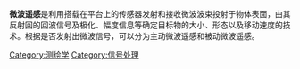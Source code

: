 '''微波遥感'''是利用搭载在平台上的传感器发射和接收微波波束投射于物体表面，由其反射回的回波信号及极化、幅度信息等确定目标物的大小、形态以及移动速度的技术。根据是否发射出微波信号，可以分为主动微波遥感和被动微波遥感。


{{tech-stub}}

[[Category:测绘学|Category:测绘学]]
[[Category:信号处理|Category:信号处理]]